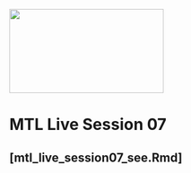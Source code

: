 <img src = "https://github.com/lzim/teampsd/blob/master/resources/logos/mtl_sq_sm.png"
     height = "150" width = "275">  

# MTL Live Session 07

##  [mtl_live_session07_see.Rmd]
